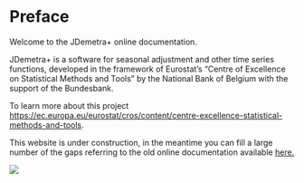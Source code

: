 # Preface {.unnumbered}

Welcome to the JDemetra+ online documentation.

JDemetra+ is a software for seasonal adjustment and other time series functions, developed in the framework of Eurostat's "Centre of Excellence on Statistical Methods and Tools" by the National Bank of Belgium with the support of the Bundesbank.

To learn more about this project <https://ec.europa.eu/eurostat/cros/content/centre-excellence-statistical-methods-and-tools>.

This website is under construction, in the meantime you can fill a large number of the gaps referring to the old online documentation available [here.](https://jdemetradocumentation.github.io/JDemetra-documentation)

![](All_images/jdemetra+.png)
